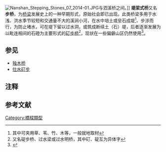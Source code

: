 [[File:Nanshan_Stepping_Stones_07_2014-01.JPG|thumb]]与泗溪桥之间。]]
'''堤梁式桥'''又名'''步桥'''，为[[桥梁|桥梁]]发展史上的一种早期形式，原始社会即已出现。此类桥梁多用于水浅、洪水季节较短和交通量不大的溪涧小河，在水中培土或垒石成堤<ref group="注">其中可夹用草、苇、竹、木等，一般就地取材</ref>、步涉而行，为防止堵水，可在堤下留以过水洞，或筑成断续土（石）堤，后者逐渐发展为以毗连相间的石磴为主要形式的[[矴步桥|矴步桥]]<ref group="注">又名碇步桥、过水梁或过水明桥，其中矴、碇互为异体字</ref>，现状在一些偏僻山区仍然使用<ref>{{cite book |author=姚玲森，李富文，俞同华|title=《中国土木建筑百科辞典 （桥梁工程）》|year=1999|publisher=中国建筑工业出版社|location=北京|pages=}}</ref>。

==参见==
*[[独木桥|独木桥]]
*[[仕水矴步|仕水矴步]]

==注释==
{{reflist|group="注"}}

== 参考文献 ==
{{reflist}}

{{Bridge-stub}}

[[Category:橋樑類型|Category:橋樑類型]]